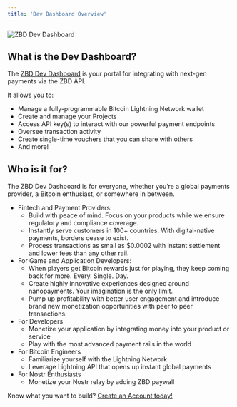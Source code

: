 ```yaml
---
title: 'Dev Dashboard Overview'
---
```


<Frame type="glass" caption="ZBD Dev Dashboard">
  <img src="/img/v2/devdash/devdash1.png" alt="ZBD Dev Dashboard" />
</Frame>
<br />

## What is the Dev Dashboard?[​](#what-is-the-developer-dashboard "Direct link to heading")

The [ZBD Dev Dashboard](https://dashboard.zebedee.io) is your portal for integrating with next-gen payments via the ZBD API.

It allows you to:

*   Manage a fully-programmable Bitcoin Lightning Network wallet
*   Create and manage your Projects
*   Access API key(s) to interact with our powerful payment endpoints
*   Oversee transaction activity
*   Create single-time vouchers that you can share with others
*   And more!

## Who is it for?[​](#who-is-it-for "Direct link to heading")

The ZBD Dev Dashboard is for everyone, whether you’re a global payments provider, a Bitcoin enthusiast, or somewhere in between.

*   Fintech and Payment Providers:
    *   Build with peace of mind. Focus on your products while we ensure regulatory and compliance coverage.
    *   Instantly serve customers in 100+ countries. With digital-native payments, borders cease to exist.
    *   Process transactions as small as $0.0002 with instant settlement and lower fees than any other rail.
*   For Game and Application Developers:
    *   When players get Bitcoin rewards just for playing, they keep coming back for more. Every. Single. Day.
    *   Create highly innovative experiences designed around nanopayments. Your imagination is the only limit.
    *   Pump up profitability with better user engagement and introduce brand new monetization opportunities with peer to peer transactions.
*   For Developers
    *   Monetize your application by integrating money into your product or service
    *   Play with the most advanced payment rails in the world
*   For Bitcoin Engineers
    *   Familiarize yourself with the Lightning Network
    *   Leverage Lightning API that opens up instant global payments
*   For Nostr Enthusiasts
    *   Monetize your Nostr relay by adding ZBD paywall

Know what you want to build? [Create an Account today!](https://dashboard.zebedee.io/signup)